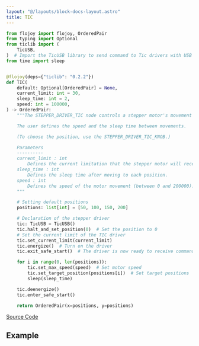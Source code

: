 ```yaml
---
layout: "@/layouts/block-docs-layout.astro"
title: TIC
---
```



<PythonDocsDisplay docstring={docstring} />

```python
from flojoy import flojoy, OrderedPair
from typing import Optional
from ticlib import (
    TicUSB,
)  # Import the TicUSB library to send command to Tic drivers with USB connection
from time import sleep


@flojoy(deps={"ticlib": "0.2.2"})
def TIC(
    default: Optional[OrderedPair] = None,
    current_limit: int = 30,
    sleep_time: int = 2,
    speed: int = 100000,
) -> OrderedPair:
    """The STEPPER_DRIVER_TIC node controls a stepper motor's movement with a TIC driver.

    The user defines the speed and the sleep time between movements.

    (To choose the position, use the STEPPER_DRIVER_TIC_KNOB.)

    Parameters
    ----------
    current_limit : int
        Defines the current limitation that the stepper motor will receive.
    sleep_time : int
        Defines the sleep time after moving to each position.
    speed : int
        Defines the speed of the motor movement (between 0 and 200000).
    """

    # Setting default positions
    positions: list[int] = [50, 100, 150, 200]

    # Declaration of the stepper driver
    tic: TicUSB = TicUSB()
    tic.halt_and_set_position(0)  # Set the position to 0
    # Set the current limit of the TIC driver
    tic.set_current_limit(current_limit)
    tic.energize()  # Turn on the driver
    tic.exit_safe_start()  # The driver is now ready to receive commands

    for i in range(0, len(positions)):
        tic.set_max_speed(speed)  # Set motor speed
        tic.set_target_position(positions[i])  # Set target positions
        sleep(sleep_time)

    tic.deenergize()
    tic.enter_safe_start()

    return OrderedPair(x=positions, y=positions)

```

[Source Code](https://github.com/flojoy-ai/blocks/blob/main/blocks/IO/MOTION/MOTOR_DRIVERS/STEPPER/POLULU/TIC/TIC.py)

## Example

